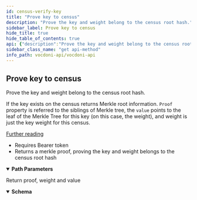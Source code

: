 ```yaml
---
id: census-verify-key
title: "Prove key to census"
description: "Prove the key and weight belong to the census root hash."
sidebar_label: Prove key to census
hide_title: true
hide_table_of_contents: true
api: {"description":"Prove the key and weight belong to the census root hash.\n\nIf the key exists on the census returns Merkle root information. `Proof` property is referred to the siblings \nof Merkle tree, the `value` points to the leaf of the Merkle Tree for this key (on this case, the weight), and\nweight is just the key weight for this census. \n\n[Further reading](https://docs.vocdoni.io/architecture/census/off-chain-tree.html)\n\n- Requires Bearer token \n- Returns a merkle proof, proving the key and weight belongs to the census root hash","operationId":"censusVerifyKey","security":[{"bearerAuth":[]}],"tags":["Censuses"],"parameters":[{"name":"censusId","in":"path","description":"Census id provided during census creation","required":true,"schema":{"type":"string","description":"Random 32 bytes hex string","example":"b547a9c83ad7d61b568cf10ebbb25338d680810fa219fa69477cfbd860b386c2"}},{"name":"publicKey","in":"path","description":"Wallet Public key or address","required":true,"schema":{"type":"string","example":"1f7fecf4cf4564c88a92af55046c5c4bf0a76b9b5536f7d30962192552f92237"}}],"responses":{"200":{"description":"Return proof, weight and value","content":{"application/json":{"schema":{"type":"object","properties":{"weight":{"type":"number","format":"int32","example":2},"proof":{"description":"Merkle tree siblings","type":"string","example":"04000000"},"value":{"description":"Merkle tree leaf value","type":"string","example":"0200000000000000000000000000000000000000000000000000000000000000"}}}}}}},"method":"get","path":"/censuses/{censusId}/proof/{publicKey}","servers":[{"url":"https://api-dev.vocdoni.net/v2/"}],"securitySchemes":{"bearerAuth":{"type":"http","scheme":"bearer"}},"info":{"version":"2.0.0","title":"Vocdoni API","description":"The Vocdoni API is a REST API that substitutes the previous RPCs in order to make it easier for  developers/integrators to build on top of the voting protocol. This API facilitates creating votings using Vocdoni,  without the hassle of learning a complex blockchain platform, allowing to perform all the features that enable the  voting protocol such as creating an account, entity, voting process, census & vote, abstracting as much as possible  the complexity and offering simple and straightforward methods to perform those actions. \nYou can review the API endpoints documentation in this section, the main entities are:\n- [**Chain**](chain): The Vocdoni blockchain is named Vochain. It is a Byzantine fault-tolerant network based on Tendermint that  executes the Vocdoni Protocol logic represented as a state machine. Its main purpose is to register votes in a  decentralized and verifiable format. In those endpoints, you can consult the state of the chain, transactions costs,  list organizations and get more Vochain info.\n- [**Accounts**](accounts): Identified by an Ethereum like address. An account can create and manage elections, transfer tokens,  give power to other accounts on his behalf (delegates) and manage its metadata.\n- [**Elections**](elections): Is a rule-set of options and requirements for creating a process in which people vote a series of  options. To know more about the params of an election and its lifecycle go [here](../get-started/intro#23-elections).  In this section you will find all information related to an election as its information, election keys, submitted  votes & how to create a new election.\n- [**Censuses**](censuses): The census is a key component of any voting process. It specifies the set of users (identified by a  public key or address) eligible for participating in an election. To understand more about the Censuses you can  check [here](../get-started/intro#21-the-census). Here you will be able to get censuses information like the Merkle  root, total weight & size, import/export the censuses and create new ones.\n- [**Votes**](votes): All the information related to the vote issued by a participant in a vote, you can check the validity of  the vote, consult your information and send a vote."},"postman":{"name":"Prove key to census","description":{"content":"Prove the key and weight belong to the census root hash.\n\nIf the key exists on the census returns Merkle root information. `Proof` property is referred to the siblings \nof Merkle tree, the `value` points to the leaf of the Merkle Tree for this key (on this case, the weight), and\nweight is just the key weight for this census. \n\n[Further reading](https://docs.vocdoni.io/architecture/census/off-chain-tree.html)\n\n- Requires Bearer token \n- Returns a merkle proof, proving the key and weight belongs to the census root hash","type":"text/plain"},"url":{"path":["censuses",":censusId","proof",":publicKey"],"host":["{{baseUrl}}"],"query":[],"variable":[{"disabled":false,"description":{"content":"(Required) Census id provided during census creation","type":"text/plain"},"type":"any","value":"","key":"censusId"},{"disabled":false,"description":{"content":"(Required) Wallet Public key or address","type":"text/plain"},"type":"any","value":"","key":"publicKey"}]},"header":[{"key":"Accept","value":"application/json"}],"method":"GET","auth":{"type":"bearer","bearer":[{"type":"any","value":"<Bearer Token>","key":"token"}]}}}
sidebar_class_name: "get api-method"
info_path: vocdoni-api/vocdoni-api
---
```



## Prove key to census



Prove the key and weight belong to the census root hash.

If the key exists on the census returns Merkle root information. `Proof` property is referred to the siblings 
of Merkle tree, the `value` points to the leaf of the Merkle Tree for this key (on this case, the weight), and
weight is just the key weight for this census. 

[Further reading](https://docs.vocdoni.io/architecture/census/off-chain-tree.html)

- Requires Bearer token 
- Returns a merkle proof, proving the key and weight belongs to the census root hash

<details style={{"marginBottom":"1rem"}} data-collapsed={false} open={true}><summary style={{}}><strong>Path Parameters</strong></summary><div><ul><ParamsItem className={"paramsItem"} param={{"name":"censusId","in":"path","description":"Census id provided during census creation","required":true,"schema":{"type":"string","description":"Random 32 bytes hex string","example":"b547a9c83ad7d61b568cf10ebbb25338d680810fa219fa69477cfbd860b386c2"}}}></ParamsItem><ParamsItem className={"paramsItem"} param={{"name":"publicKey","in":"path","description":"Wallet Public key or address","required":true,"schema":{"type":"string","example":"1f7fecf4cf4564c88a92af55046c5c4bf0a76b9b5536f7d30962192552f92237"}}}></ParamsItem></ul></div></details><div><ApiTabs><TabItem label={"200"} value={"200"}><div>

Return proof, weight and value

</div><div><MimeTabs schemaType={"response"}><TabItem label={"application/json"} value={"application/json"}><SchemaTabs><TabItem label={"Schema"} value={"Schema"}><details style={{}} data-collapsed={false} open={true}><summary style={{"textAlign":"left"}}><strong>Schema</strong></summary><div style={{"textAlign":"left","marginLeft":"1rem"}}></div><ul style={{"marginLeft":"1rem"}}><SchemaItem collapsible={false} name={"weight"} required={false} schemaDescription={undefined} schemaName={"int32"} qualifierMessage={undefined} defaultValue={undefined}></SchemaItem><SchemaItem collapsible={false} name={"proof"} required={false} schemaDescription={"Merkle tree siblings"} schemaName={"string"} qualifierMessage={undefined} defaultValue={undefined}></SchemaItem><SchemaItem collapsible={false} name={"value"} required={false} schemaDescription={"Merkle tree leaf value"} schemaName={"string"} qualifierMessage={undefined} defaultValue={undefined}></SchemaItem></ul></details></TabItem><TabItem label={"Example (from schema)"} value={"Example (from schema)"}><ResponseSamples responseExample={"{\n  \"weight\": 2,\n  \"proof\": \"04000000\",\n  \"value\": \"0200000000000000000000000000000000000000000000000000000000000000\"\n}"} language={"json"}></ResponseSamples></TabItem></SchemaTabs></TabItem></MimeTabs></div></TabItem></ApiTabs></div>
      